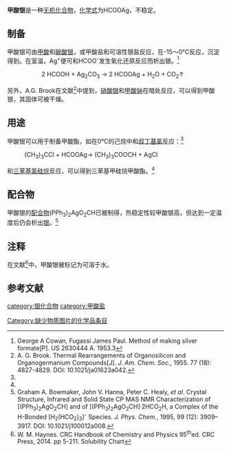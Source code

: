 {{chembox
| verifiedrevid = 
|   Name = 甲酸银
| CustomizedImage=[[File:Ag+.svg|81px]][[File:Formate.svg|104px]]
|   OtherNames = 
|   IUPACName = 
| Section1 = {{Chembox Identifiers
|   ChemSpiderID_Ref = {{chemspidercite|correct|chemspider}}
| ChemSpiderID = 
| PubChem =
| InChI =
| InChIKey =
| SMILES = [Ag+].[O-]C=O
| StdInChI_Ref = {{stdinchicite|correct|chemspider}}
| StdInChI =
| StdInChIKey_Ref = {{stdinchicite|correct|chemspider}}
| StdInChIKey = 
| CASNo = 13126-70-0
| CASNo_Ref = {{cascite|correct|CAS}}
  }}
| Section2 = {{Chembox Properties
|   Formula = HCOOAg
|   MolarMass = 152.887
|   Appearance = 浅褐色固体，<BR>光照下颜色变深<ref name=Cowan />
|   Density = 
|   MeltingPt = 分解
|   BoilingPt = 
|   Solubility = 
|   Solvent = 
|   SolubleOther = 
  }}
| Section7 = {{Chembox Hazards
|  EUHazardSymbol =
|  RPhrases =
|  SPhrases =
|  FlashPt = 
|  pKa = 
|  pKb = 
|  EUClass =
|  EUIndex = 
|  MainHazards = 
|  NFPA-H = 
|  NFPA-F = 
|  NFPA-R = 
|  NFPA-O = 
|  RSPhrases = 
|  Autoignition = 
|  ExploLimits = 
|  PEL = 
  }}
| Section8 = {{Chembox Related
|   Function = 
|   OtherFunctn = 
|   OtherAnions = [[乙酸银|乙酸银]]<BR>[[苯甲酸银|苯甲酸银]]
|   OtherCations = [[甲酸铜|甲酸铜]]
|   OtherCpds = [[甲酸|甲酸]]<BR>[[氧化银|氧化银]]
  }}
}}

'''甲酸银'''是一种[[无机化合物|无机化合物]]，[[化学式|化学式]]为HCOOAg，不稳定。

==制备==
甲酸银可由[[甲酸|甲酸]]和[[碳酸银|碳酸银]]，或甲酸盐和可溶性银盐反应，在-15～0℃反应，沉淀得到。在室温，Ag<sup>+</sup>便可和HCOO<sup>-</sup>发生氧化还原反应而析出银。<ref name=Cowan>George A Cowan, Fugassi James Paul. Method of making silver formate[P]. US 2630444 A. 1953.3</ref>
:: 2 HCOOH + Ag<sub>2</sub>CO<sub>3</sub> → 2 HCOOAg + H<sub>2</sub>O + CO<sub>2</sub>↑
另外，A.G. Brook在文献<ref name=Brook>A. G. Brook. Thermal Rearrangements of Organosilicon and Organogermanium Compounds[J]. ''J. Am. Chem. Soc.'', 1955. 77 (18): 4827-4829. DOI: 10.1021/ja01623a042.</ref>中提到，[[硝酸银|硝酸银]]和[[甲酸钠|甲酸钠]]在暗处反应，可以得到甲酸银，其固体可被干燥。

==用途==
甲酸银可以用于制备甲酸酯，如在0℃的己烷中和[[叔丁基氯|叔丁基氯]]反应：<ref name=Cowan />
: (CH<sub>3</sub>)<sub>3</sub>CCl + HCOOAg→ (CH<sub>3</sub>)<sub>3</sub>COOCH + AgCl
和[[三苯基氯硅烷|三苯基氯硅烷]]反应，可以得到三苯基甲硅烷甲酸酯。<ref name=Brook />
==配合物==
甲酸银的[[配合物|配合物]](PPh<sub>3</sub>)<sub>2</sub>AgO<sub>2</sub>CH已被制得，热稳定性较甲酸银高，但达到一定温度后仍会析出[[银|银]]。<ref>Graham A. Bowmaker, John V. Hanna, Peter C. Healy, ''et al''. Crystal Structure, Infrared and Solid State CP MAS NMR Characterization of [(PPh<sub>3</sub>)<sub>2</sub>AgO<sub>2</sub>CH] and of [(PPh<sub>3</sub>)<sub>2</sub>AgO<sub>2</sub>CH]·2HCO<sub>2</sub>H, a Complex of the H-Bonded [H<sub>2</sub>(HCO<sub>2</sub>)<sub>3</sub>]<sup>-</sup> Species. ''J. Phys. Chem.'', 1995, 99 (12): 3909–3917. DOI: 10.1021/j100012a008.</ref>
==注释==
在文献<ref>W. M. Haynes. CRC Handbook of Chemistry and Physics 95<sup>th</sup>ed. CRC Press, 2014. pp 5-211. Solubility Chart</ref>中，甲酸银被标记为可溶于水。

==参考文献==
{{reflist}}

{{银化合物}}
{{甲酸盐}}

[[category:银化合物|category:银化合物]]
[[category:甲酸盐|category:甲酸盐]]
[[Category:缺少物质图片的化学品条目|Category:缺少物质图片的化学品条目]]